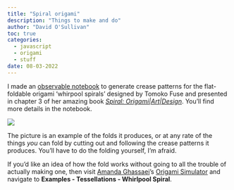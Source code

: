 ```yaml
---
title: "Spiral origami"
description: "Things to make and do"
author: "David O'Sullivan"
toc: true
categories:
  - javascript
  - origami
  - stuff
date: 08-03-2022
---
```


I made an [observable notebook](https://observablehq.com/@dosull/tomoko-fuse-spiral-crease-patterns) to generate crease patterns for the flat-foldable origami 'whirpool spirals' designed by Tomoko Fuse and presented in chapter 3 of her amazing book [_Spiral: Origami|Art|Design_](https://viereck-verlag.de/en/produkt/spiral-origami-art-design/). You'll find more details in the notebook.

![](spiral-fold.jpg)

The picture is an example of the folds it produces, or at any rate of the things _you_ can fold by cutting out and following the crease patterns it produces. You'll have to do the folding yourself, I'm afraid. 

If you'd like an idea of how the fold works without going to all the trouble of actually making one, then visit [Amanda Ghassaei](https://amandaghassaei.com/)'s [Origami Simulator](https://origamisimulator.org) and navigate to **Examples - Tessellations - Whirlpool Spiral**.
